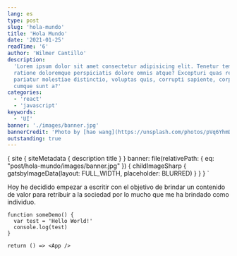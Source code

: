 ```yaml
---
lang: es
type: post
slug: 'hola-mundo'
title: 'Hola Mundo'
date: '2021-01-25'
readTime: '6'
author: 'Wilmer Cantillo'
description:
  'Lorem ipsum dolor sit amet consectetur adipisicing elit. Tenetur tempora
  ratione doloremque perspiciatis dolore omnis atque? Excepturi quas recusandae
  pariatur molestiae distinctio, voluptas quis, corrupti sapiente, corporis
  cumque sunt a?'
categories:
  - 'react'
  - 'javascript'
keywords:
  - 'UI'
banner: './images/banner.jpg'
bannerCredit: 'Photo by [hao wang](https://unsplash.com/photos/pVq6YhmDPtk)'
outstanding: true
---
```


  {
    site {
      siteMetadata {
        description
        title
      }
    }
    banner: file(relativePath: { eq: "post/hola-mundo/images/banner.jpg" }) {
      childImageSharp {
        gatsbyImageData(layout: FULL_WIDTH, placeholder: BLURRED)
      }
    }
  }
`

Hoy he decidido empezar a escritir con el objetivo de brindar un contenido de
valor para retribuir a la sociedad por lo mucho que me ha brindado como
individuo.

```jsx{3}
function someDemo() {
  var test = 'Hello World!'
  console.log(test)
}

return () => <App />
```
